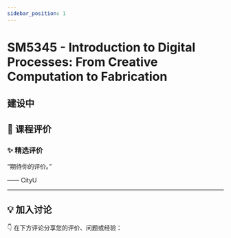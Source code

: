 ```yaml
---
sidebar_position: 1
---
```



# SM5345 - Introduction to Digital Processes: From Creative Computation to Fabrication

## 建设中

## **💬 课程评价**

### ✨ **精选评价**
<div className={commentStyles.commentBox}>
    <p className={commentStyles.commentText}>
        “期待你的评价。”
    </p>
    <p className={commentStyles.commentAuthor}>—— CityU</p>
</div>

---

## **💡 加入讨论**

👇 在下方评论分享您的评价、问题或经验：
<Utterances />
